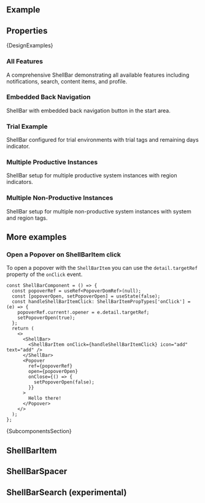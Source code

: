 
<Meta of={ComponentStories} />

<DocsHeader of={ComponentStories} since="0.4.0" />

<br />

## Example

<Canvas of={ComponentStories.Default} />

## Properties

<ControlsWithNote of={ComponentStories.Default} />

<Markdown>{DesignExamples}</Markdown>

### All Features

A comprehensive ShellBar demonstrating all available features including notifications, search, content items, and profile.

<Canvas of={ComponentStories.AllFeatures} />

### Embedded Back Navigation

ShellBar with embedded back navigation button in the start area.

<Canvas of={ComponentStories.EmbeddedBackNavigation} />

### Trial Example

ShellBar configured for trial environments with trial tags and remaining days indicator.

<Canvas of={ComponentStories.TrialExample} />

### Multiple Productive Instances

ShellBar setup for multiple productive system instances with region indicators.

<Canvas of={ComponentStories.ProductiveInstances} />

### Multiple Non-Productive Instances

ShellBar setup for multiple non-productive system instances with system and region tags.

<Canvas of={ComponentStories.NonProductiveInstances} />

## More examples

### Open a Popover on ShellBarItem click

To open a popover with the `ShellBarItem` you can use the `detail.targetRef` property of the `onClick` event.

```tsx
const ShellBarComponent = () => {
  const popoverRef = useRef<PopoverDomRef>(null);
  const [popoverOpen, setPopoverOpen] = useState(false);
  const handleShellBarItemClick: ShellBarItemPropTypes['onClick'] = (e) => {
    popoverRef.current!.opener = e.detail.targetRef;
    setPopoverOpen(true);
  };
  return (
    <>
      <ShellBar>
        <ShellBarItem onClick={handleShellBarItemClick} icon="add" text="add" />
      </ShellBar>
      <Popover
        ref={popoverRef}
        open={popoverOpen}
        onClose={() => {
          setPopoverOpen(false);
        }}
      >
        Hello there!
      </Popover>
    </>
  );
};
```

<Markdown>{SubcomponentsSection}</Markdown>

## ShellBarItem

<Description of={ShellBarItem} />
<ArgTypes hideHTMLPropsNote exclude={excludePropsForAbstract} of={ShellBarItem} />

## ShellBarSpacer

<Description of={ShellBarSpacer} />
<ArgTypes hideHTMLPropsNote exclude={excludePropsForAbstract} of={ShellBarSpacer} />

## ShellBarSearch (experimental)

<Description of={ShellBarSearch} />
<ArgTypes hideHTMLPropsNote of={ShellBarSearch} />

<Footer />
